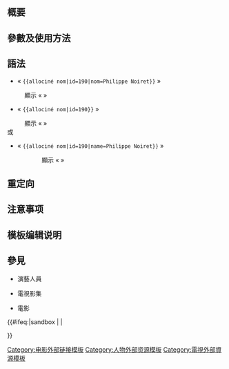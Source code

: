 <includeonly><!-- 在這裡加入模板的保護標識 --></includeonly><noinclude>{{Documentation subpage}}</noinclude>
<!-- 在本行下編輯模板說明 -->
{{Uses Wikidata|P1266}}
== 概要 ==

== 參數及使用方法 ==

== 語法 ==
* « <code><nowiki>{{allociné nom|id=190|nom=Philippe Noiret}}</nowiki></code> »
:顯示 « {{allociné nom|id=190|nom=Philippe Noiret}} »
* « <code><nowiki>{{allociné nom|id=190}}</nowiki></code> » 
:顯示 « {{allociné nom|id=190}} »
;或
* « <code><nowiki>{{allociné nom|id=190|name=Philippe Noiret}}</nowiki></code> » 
::顯示 « {{allociné nom|id=190|name=Philippe Noiret}} »

== 重定向 ==

== 注意事项 ==

== 模板编辑说明 ==

== 參見 ==
* {{tl|allociné nom}} 演藝人員
* {{tl|allociné série}} 電視影集
* {{tl|allociné titre}} 電影
<includeonly>{{#ifeq:{{SUBPAGENAME}}|sandbox | |
<!-- 本行下加入模板的分類，跨維基連結加入Wikidata（參見[[Wikipedia:Wikidata]]） -->

[[Category:电影外部链接模板]]
[[Category:人物外部资源模板]]
[[Category:電視外部資源模板]]
}}</includeonly>